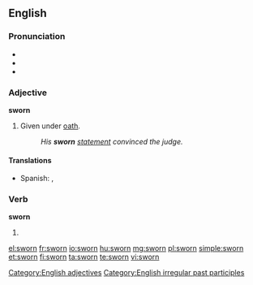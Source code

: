 ==English==

===Pronunciation===
* {{IPA|/ˈswoɻn/}}
* {{audio|En-us-sworn.ogg|Audio (US)}}
* {{rhymes|ɔː(r)n}}

===Adjective===
'''sworn'''

# Given under [[oath]].
#: ''His '''sworn''' [[statement]] convinced the judge.''

====Translations====
{{trans-top|Given under oath}}
* Spanish: {{t-|es|jurado}}, {{t-|es|jurada}}
{{trans-mid}}
{{trans-bottom}}

===Verb===
'''sworn'''

# {{past participle of|[[swear]]}}

[[Category:English adjectives]]
[[Category:English irregular past participles]]

[[el:sworn]]
[[fr:sworn]]
[[io:sworn]]
[[hu:sworn]]
[[mg:sworn]]
[[pl:sworn]]
[[simple:sworn]]
[[et:sworn]]
[[fi:sworn]]
[[ta:sworn]]
[[te:sworn]]
[[vi:sworn]]